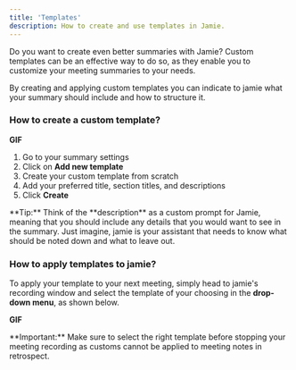 ```yaml
---
title: 'Templates'
description: How to create and use templates in Jamie.
---
```

Do you want to create even better summaries with Jamie? Custom templates can be an effective way to do so, as they enable you to customize your meeting summaries to your needs.

By creating and applying custom templates you can indicate to jamie what your summary should include and how to structure it. 

### How to create a custom template?
**GIF**

1. Go to your summary settings
2. Click on **Add new template**
3. Create your custom template from scratch
4. Add your preferred title, section titles, and descriptions
5. Click **Create**

<Tip>
**Tip:** Think of the **description** as a custom prompt for Jamie, meaning that you should include any details that you would want to see in the summary. Just imagine, jamie is your assistant that needs to know what should be noted down and what to leave out.
</Tip>

### How to apply templates to jamie?
To apply your template to your next meeting, simply head to jamie's recording window and select the template of your choosing in the **drop-down menu**, as shown below.

**GIF**

<Warning>
**Important:** Make sure to select the right template before stopping your meeting recording as customs cannot be applied to meeting notes in retrospect.
</Warning>